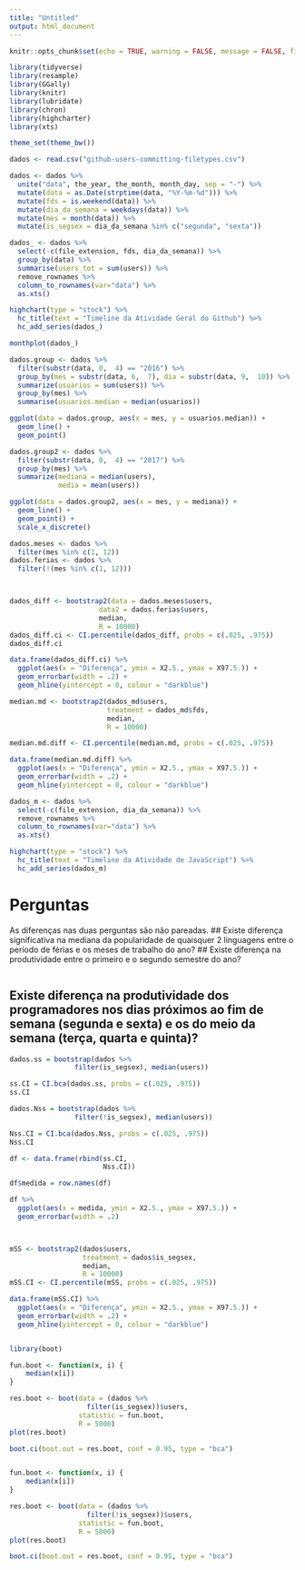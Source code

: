 ```yaml
---
title: "Untitled"
output: html_document
---
```


```r
knitr::opts_chunk$set(echo = TRUE, warning = FALSE, message = FALSE, fig.align="center")

library(tidyverse)
library(resample)
library(GGally)
library(knitr)
library(lubridate)
library(chron)
library(highcharter)
library(xts)

theme_set(theme_bw())
```


```r
dados <- read.csv("github-users-committing-filetypes.csv")

dados <- dados %>%
  unite("data", the_year, the_month, month_day, sep = "-") %>%
  mutate(data = as.Date(strptime(data, "%Y-%m-%d"))) %>%
  mutate(fds = is.weekend(data)) %>%
  mutate(dia_da_semana = weekdays(data)) %>%
  mutate(mes = month(data)) %>%
  mutate(is_segsex = dia_da_semana %in% c("segunda", "sexta"))
```

```r
dados_ <- dados %>%
  select(-c(file_extension, fds, dia_da_semana)) %>%
  group_by(data) %>%
  summarise(users_tot = sum(users)) %>%
  remove_rownames %>% 
  column_to_rownames(var="data") %>%
  as.xts()

highchart(type = "stock") %>% 
  hc_title(text = "Timeline da Atividade Geral do Github") %>%
  hc_add_series(dados_)

monthplot(dados_)
```


```r
dados.group <- dados %>%
  filter(substr(data, 0,  4) == "2016") %>%
  group_by(mes = substr(data, 6,  7), dia = substr(data, 9,  10)) %>%
  summarize(usuarios = sum(users)) %>%
  group_by(mes) %>%
  summarise(usuarios.median = median(usuarios))

ggplot(data = dados.group, aes(x = mes, y = usuarios.median)) +
  geom_line() +
  geom_point()

dados.group2 <- dados %>%
  filter(substr(data, 0,  4) == "2017") %>%
  group_by(mes) %>%
  summarize(mediana = median(users),
            media = mean(users))

ggplot(data = dados.group2, aes(x = mes, y = mediana)) +
  geom_line() +
  geom_point() +
  scale_x_discrete()

dados.meses <- dados %>%
  filter(mes %in% c(1, 12))
dados.ferias <- dados %>%
  filter(!(mes %in% c(1, 12)))



dados_diff <- bootstrap2(data = dados.meses$users,
                      data2 = dados.ferias$users,
                      median,
                      R = 10000)
dados_diff.ci <- CI.percentile(dados_diff, probs = c(.025, .975))
dados_diff.ci

data.frame(dados_diff.ci) %>% 
  ggplot(aes(x = "Diferença", ymin = X2.5., ymax = X97.5.)) + 
  geom_errorbar(width = .2) + 
  geom_hline(yintercept = 0, colour = "darkblue")
```

```r

median.md <- bootstrap2(dados_md$users,
                        treatment = dados_md$fds,
                        median,
                        R = 10000)

median.md.diff <- CI.percentile(median.md, probs = c(.025, .975))

data.frame(median.md.diff) %>% 
  ggplot(aes(x = "Diferença", ymin = X2.5., ymax = X97.5.)) + 
  geom_errorbar(width = .2) + 
  geom_hline(yintercept = 0, colour = "darkblue")
```


```r
dados_m <- dados %>%
  select(-c(file_extension, dia_da_semana)) %>%
  remove_rownames %>% 
  column_to_rownames(var="data") %>%
  as.xts()

highchart(type = "stock") %>% 
  hc_title(text = "Timeline da Atividade de JavaScript") %>%
  hc_add_series(dados_m)
```


# Perguntas
As diferenças nas duas perguntas são não pareadas.
## Existe diferença significativa na mediana da popularidade de quaisquer 2 linguagens entre o período de férias e os meses de trabalho do ano?
## Existe diferença na produtividade entre o primeiro e o segundo semestre do ano?
```r

```


## Existe diferença na produtividade dos programadores nos dias próximos ao fim de semana (segunda e sexta) e os do meio da semana (terça, quarta e quinta)?

```r
dados.ss = bootstrap(dados %>%
                filter(is_segsex), median(users))

ss.CI = CI.bca(dados.ss, probs = c(.025, .975))
ss.CI

dados.Nss = bootstrap(dados %>%
                filter(!is_segsex), median(users))

Nss.CI = CI.bca(dados.Nss, probs = c(.025, .975))
Nss.CI

df <- data.frame(rbind(ss.CI,
                       Nss.CI))

df$medida = row.names(df)

df %>% 
  ggplot(aes(x = medida, ymin = X2.5., ymax = X97.5.)) + 
  geom_errorbar(width = .2)



mSS <- bootstrap2(dados$users,
                  treatment = dados$is_segsex,
                  median,
                  R = 10000)
mSS.CI <- CI.percentile(mSS, probs = c(.025, .975))

data.frame(mSS.CI) %>%
  ggplot(aes(x = "Diferença", ymin = X2.5., ymax = X97.5.)) + 
  geom_errorbar(width = .2) + 
  geom_hline(yintercept = 0, colour = "darkblue")


library(boot)

fun.boot <- function(x, i) {
    median(x[i])
}

res.boot <- boot(data = (dados %>% 
                   filter(is_segsex))$users, 
                 statistic = fun.boot, 
                 R = 5000)
plot(res.boot)

boot.ci(boot.out = res.boot, conf = 0.95, type = "bca")


fun.boot <- function(x, i) {
    median(x[i])
}

res.boot <- boot(data = (dados %>% 
                   filter(!is_segsex))$users, 
                 statistic = fun.boot, 
                 R = 5000)
plot(res.boot)

boot.ci(boot.out = res.boot, conf = 0.95, type = "bca")

```


